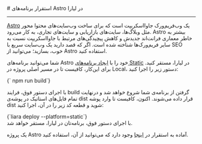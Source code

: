 

<Layout>
<Head>
<title>مستندات استقرار برنامه‌های Astro - لیارا</title>
<meta property="og:title" content="مستندات خدمات رایانش ابری لیارا" />
<meta property="og:description" content="مستندات مربوط به نحوه استقرار برنامه‌های Astro در پلتفرم Static در لیارا"  />
<meta property="og:image" content="https://files.liara.ir/liara/logos/liara-poster.jpg" />
</Head>
# استقرار برنامه‌های Astro در لیارا
<hr className="mb-2" />
<a href="https://astro.build/" className="text-[#2196f3] ">Astro</a> یک وب‌فریم‌ورک جاوااسکریپت است که برای ساخت وب‌سایت‌های محتوا محور مثل وبلاگ‌ها، سایت‌های بازاریابی و سایت‌های تجاری، به کار می‌رود. Astro بیشتر به خاطر معماری فرانت‌اند جدیدش و کاهش پیچیدگی‌های مرتبط با جاوااسکریپت نسبت به سایر فریم‌ورک‌ها شناخته شده است. اگر که قصد دارید یک وب‌سایت سریع با SEO خوب، بسازید؛ می‌توانید از Astro استفاده کنید.
<div className="h-2" />

شما می‌توانید برنامه‌های Astro خود را با <a href="../../how-tos/create-app" className="text-[#2196f3] ">ایجاد برنامه‌های Static</a> در لیارا، مستقر کنید.
برای این‌کار، کافیست تا در مسیر اصلی پروژه در Local، دستور زیر را اجرا کنید:
<div className="h-2" />
<div dir='ltr'>
    <Highlight className="json">
        {` npm run build`}
    </Highlight>
</div>
<div className="h-2" />

با اجرای دستور فوق، فرایند build گرفتن از برنامه‌ی شما شروع خواهد شد و درنهایت تمام فایل‌های استاتیک در پوشه‌ی <Important>dist</Important> قرار داده می‌شوند.
اکنون، کافیست تا وارد پوشه dist شوید و قطعه کد زیر را در آن، اجرا کنید:

<div className="h-2" />
<div dir='ltr'>
    <Highlight className="js">
        {`liara deploy --platform=static`}
    </Highlight>
</div>
<div className="h-2" />
با اجرای دستور فوق، برنامه‌تان در لیارا، مستقر خواهد شد.

<div className="h-2" />
<Alert variant="success">
<p>
یک پروژه Astro آماده به استقرار در <a href="https://github.com/liara-cloud/astro-getting-started" className="text-[#2196f3] ">اینجا</a> وجود دارد که می‌توانید از آن، استفاده کنید.
</p>
</Alert>

</Layout>